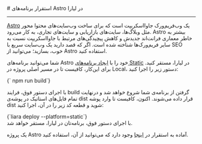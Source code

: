 

<Layout>
<Head>
<title>مستندات استقرار برنامه‌های Astro - لیارا</title>
<meta property="og:title" content="مستندات خدمات رایانش ابری لیارا" />
<meta property="og:description" content="مستندات مربوط به نحوه استقرار برنامه‌های Astro در پلتفرم Static در لیارا"  />
<meta property="og:image" content="https://files.liara.ir/liara/logos/liara-poster.jpg" />
</Head>
# استقرار برنامه‌های Astro در لیارا
<hr className="mb-2" />
<a href="https://astro.build/" className="text-[#2196f3] ">Astro</a> یک وب‌فریم‌ورک جاوااسکریپت است که برای ساخت وب‌سایت‌های محتوا محور مثل وبلاگ‌ها، سایت‌های بازاریابی و سایت‌های تجاری، به کار می‌رود. Astro بیشتر به خاطر معماری فرانت‌اند جدیدش و کاهش پیچیدگی‌های مرتبط با جاوااسکریپت نسبت به سایر فریم‌ورک‌ها شناخته شده است. اگر که قصد دارید یک وب‌سایت سریع با SEO خوب، بسازید؛ می‌توانید از Astro استفاده کنید.
<div className="h-2" />

شما می‌توانید برنامه‌های Astro خود را با <a href="../../how-tos/create-app" className="text-[#2196f3] ">ایجاد برنامه‌های Static</a> در لیارا، مستقر کنید.
برای این‌کار، کافیست تا در مسیر اصلی پروژه در Local، دستور زیر را اجرا کنید:
<div className="h-2" />
<div dir='ltr'>
    <Highlight className="json">
        {` npm run build`}
    </Highlight>
</div>
<div className="h-2" />

با اجرای دستور فوق، فرایند build گرفتن از برنامه‌ی شما شروع خواهد شد و درنهایت تمام فایل‌های استاتیک در پوشه‌ی <Important>dist</Important> قرار داده می‌شوند.
اکنون، کافیست تا وارد پوشه dist شوید و قطعه کد زیر را در آن، اجرا کنید:

<div className="h-2" />
<div dir='ltr'>
    <Highlight className="js">
        {`liara deploy --platform=static`}
    </Highlight>
</div>
<div className="h-2" />
با اجرای دستور فوق، برنامه‌تان در لیارا، مستقر خواهد شد.

<div className="h-2" />
<Alert variant="success">
<p>
یک پروژه Astro آماده به استقرار در <a href="https://github.com/liara-cloud/astro-getting-started" className="text-[#2196f3] ">اینجا</a> وجود دارد که می‌توانید از آن، استفاده کنید.
</p>
</Alert>

</Layout>